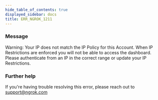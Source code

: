 ```yaml
---
hide_table_of_contents: true
displayed_sidebar: docs
title: ERR_NGROK_1211
---
```




### Message

Warning: Your IP does not match the IP Policy for this Account. When IP Restrictions are enforced you will not be able to access the dashboard. Please authenticate from an IP in the correct range or update your IP Restrictions.

<ErrorDetails error="err_ngrok_1211" />

### Further help

If you're having trouble resolving this error, please reach out to [support@ngrok.com](mailto:support@ngrok.com?subject=Help%20with%20ERR_NGROK_1211)
